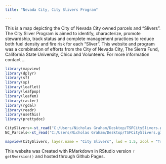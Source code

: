 ```yaml
---
title: "Nevada City, City Slivers Program"

---
```



This is a map depicting the City of Nevada City owned parcels and "Slivers". The City Sliver Program is aimed to identify, characterize, promote stewardship, track status and complete management practices to reduce both fuel density and fire risk for each "Sliver".
This website and program was a combination of efforts from the City of Nevada City, The Sierra Fund, California State University, Chico and Volunteers. For more information contact ...

```r
library(mapview)
library(dplyr)
library(sf)
library(sp)
library(leaflet)
library(leafpop)
library(leafem)
library(raster)
library(rgdal)
library(readr)
library(usethis)
library(prettydoc)

```

```r
CitySlivers<-st_read("C:/Users/Nicholas Graham/Desktop/TSFCitySlivers.github.io/Data/City_Sliver.shp")
NC_Parcels<-st_read("C:/Users/Nicholas Graham/Desktop/TSFCitySlivers.github.io/Data/NC_Parcels.shp")
```


```r

mapview(CitySlivers, layer.name = "City Slivers", lwd = 1.5, zcol = "TreatStat", label="Name")+mapview(NC_Parcels, layer.name = "Nevada City Owned Parcels", col.regions = "White", Fill=NA, lwd = 1.5, alpha.regions = .2, label="APN") 

```

This website was Created with RMarkdown in RStudio version `r getRversion()` and hosted through Github Pages.


